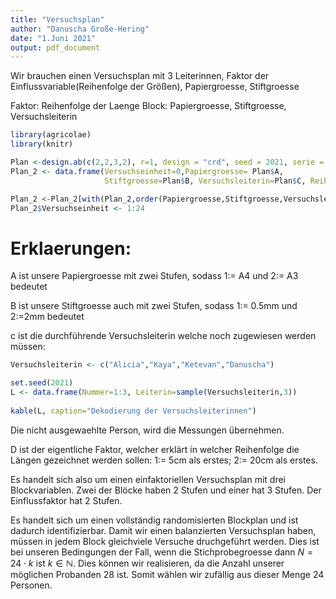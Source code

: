 ```yaml
---
title: "Versuchsplan"
author: "Danuscha Große-Hering"
date: "1.Juni 2021"
output: pdf_document
---
```


Wir brauchen einen Versuchsplan mit 3 Leiterinnen, Faktor der Einflussvariable(Reihenfolge der Größen), Papiergroesse, Stiftgroesse

Faktor: Reihenfolge der Laenge
Block: Papiergroesse, Stiftgroesse, Versuchsleiterin

```r
library(agricolae)
library(knitr)

Plan <-design.ab(c(2,2,3,2), r=1, design = "crd", seed = 2021, serie = 0)$book
Plan_2 <- data.frame(Versuchseinheit=0,Papiergroesse= Plan$A,
                     Stiftgroesse=Plan$B, Versuchsleiterin=Plan$C, Reihenfolge=Plan$D)

Plan_2 <-Plan_2[with(Plan_2,order(Papiergroesse,Stiftgroesse,Versuchsleiterin)),]
Plan_2$Versuchseinheit <- 1:24
```
# Erklaerungen:
A ist unsere Papiergroesse mit zwei Stufen, sodass 1:= A4 und 2:= A3 bedeutet 

B ist unsere Stiftgroesse auch mit zwei Stufen, sodass 1:= 0.5mm und 2:=2mm  bedeutet

c ist die durchführende Versuchsleiterin welche noch zugewiesen werden müssen:

```r
Versuchsleiterin <- c("Alicia","Kaya","Ketevan","Danuscha")

set.seed(2021)
L <- data.frame(Nummer=1:3, Leiterin=sample(Versuchsleiterin,3))
       
kable(L, caption="Dekodierung der Versuchsleiterinnen")

```
Die nicht ausgewaehlte Person, wird die Messungen übernehmen.

D ist der eigentliche Faktor, welcher erklärt in welcher Reihenfolge die Längen gezeichnet werden sollen: 1:= 5cm als erstes; 2:= 20cm als erstes.

Es handelt sich also um einen einfaktoriellen Versuchsplan mit drei Blockvariablen. Zwei der Blöcke haben 2 Stufen und einer hat 3 Stufen. Der Einflussfaktor hat 2 Stufen.

Es handelt sich um einen vollständig randomisierten Blockplan und ist dadurch identifizierbar. Damit wir einen balanzierten Versuchsplan haben, müssen in jedem Block gleichviele Versuche druchgeführt werden. Dies ist bei unseren Bedingungen der Fall, wenn die Stichprobegroesse dann $N=24 \cdot k$ ist $k\in \mathbb{N}$. Dies können wir realisieren, da die Anzahl unserer möglichen Probanden 28 ist. Somit wählen wir zufällig aus dieser Menge 24 Personen. 


\begin{table}

\caption{Versuchsplan 1.Haelfte}
\centering
\begin{tabular}[t]{l||l|l|l|l|l|l|l|l|l|l|l|l}
\hline
Einheit & 1 & 2 & 3 & 4 & 5 & 6 & 7 & 8 & 9 & 10 & 11 & 12\\
\hline
Block A & 1 & 1 & 1 & 1 & 1 & 1 & 1 & 1 & 1 & 1 & 1 & 1\\
\hline
Block B & 1 & 1 & 1 & 1 & 1 & 1 & 2 & 2 & 2 & 2 & 2 & 2\\
\hline
Block C & 1 & 1 & 2 & 2 & 3 & 3 & 1 & 1 & 2 & 2 & 3 & 3\\
\hline
Faktor & 1 & 2 & 2 & 1 & 2 & 1 & 2 & 1 & 1 & 2 & 1 & 2\\
\hline
\end{tabular}
\end{table}

\begin{table}

\caption{Versuchsplan 2.Haelfte}
\centering
\begin{tabular}[t]{l||l|l|l|l|l|l|l|l|l|l|l|l}
\hline
Einheit & 13 & 14 & 15 & 16 & 17 & 18 & 19 & 20 & 21 & 22 & 23 & 24\\
\hline
Block A & 2 & 2 & 2 & 2 & 2 & 2 & 2 & 2 & 2 & 2 & 2 & 2\\
\hline
Block B & 1 & 1 & 1 & 1 & 1 & 1 & 2 & 2 & 2 & 2 & 2 & 2\\
\hline
Block C & 1 & 1 & 2 & 2 & 3 & 3 & 1 & 1 & 2 & 2 & 3 & 3\\
\hline
Faktor & 2 & 1 & 1 & 2 & 2 & 1 & 2 & 1 & 1 & 2 & 1 & 2\\
\hline
\end{tabular}
\end{table}

